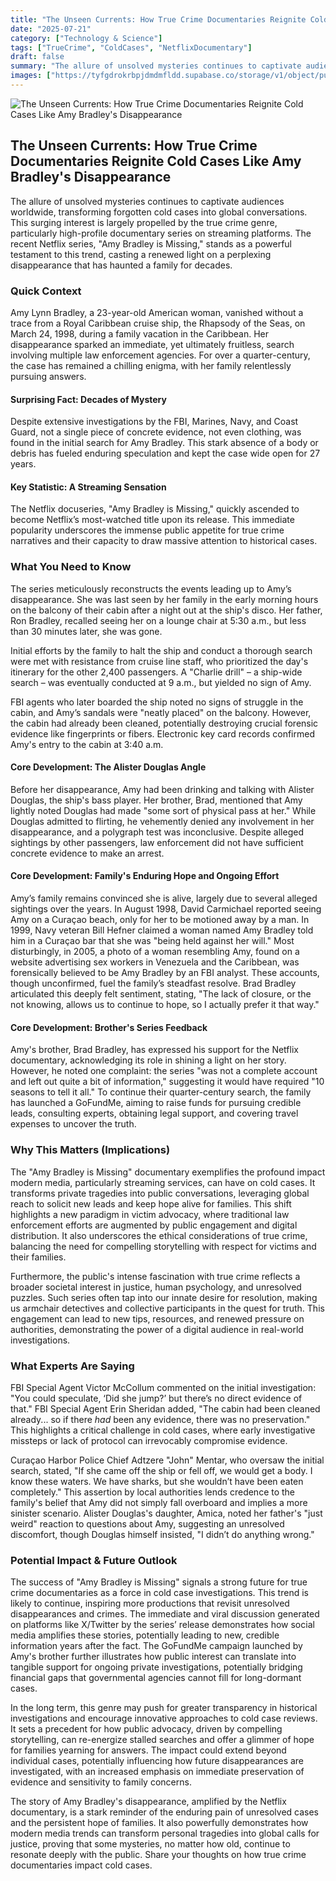```yaml
---
title: "The Unseen Currents: How True Crime Documentaries Reignite Cold Cases Like Amy Bradley's Disappearance"
date: "2025-07-21"
category: ["Technology & Science"]
tags: ["TrueCrime", "ColdCases", "NetflixDocumentary"]
draft: false
summary: "The allure of unsolved mysteries continues to captivate audiences worldwide, transforming forgotten cold cases into global conversations. This surging interest is largely propelled by the true crime genre, particularly high-profile documentary series on streaming platforms. The recent Netflix series, \"Amy Bradley is Missing,\" stands as a powerful testament to this trend, casting a renewed light on a perplexing disappearance that has haunted a family for decades."
images: ["https://tyfgdrokrbpjdmdmfldd.supabase.co/storage/v1/object/public/image/2025-07-21-00-04-05-921-04-00.jpg"]
---
```



![The Unseen Currents: How True Crime Documentaries Reignite Cold Cases Like Amy Bradley's Disappearance](https://tyfgdrokrbpjdmdmfldd.supabase.co/storage/v1/object/public/image/2025-07-21-00-04-05-921-04-00.jpg)

## The Unseen Currents: How True Crime Documentaries Reignite Cold Cases Like Amy Bradley's Disappearance

The allure of unsolved mysteries continues to captivate audiences worldwide, transforming forgotten cold cases into global conversations. This surging interest is largely propelled by the true crime genre, particularly high-profile documentary series on streaming platforms. The recent Netflix series, "Amy Bradley is Missing," stands as a powerful testament to this trend, casting a renewed light on a perplexing disappearance that has haunted a family for decades.

### Quick Context

Amy Lynn Bradley, a 23-year-old American woman, vanished without a trace from a Royal Caribbean cruise ship, the Rhapsody of the Seas, on March 24, 1998, during a family vacation in the Caribbean. Her disappearance sparked an immediate, yet ultimately fruitless, search involving multiple law enforcement agencies. For over a quarter-century, the case has remained a chilling enigma, with her family relentlessly pursuing answers.

#### Surprising Fact: Decades of Mystery

Despite extensive investigations by the FBI, Marines, Navy, and Coast Guard, not a single piece of concrete evidence, not even clothing, was found in the initial search for Amy Bradley. This stark absence of a body or debris has fueled enduring speculation and kept the case wide open for 27 years.

#### Key Statistic: A Streaming Sensation

The Netflix docuseries, "Amy Bradley is Missing," quickly ascended to become Netflix’s most-watched title upon its release. This immediate popularity underscores the immense public appetite for true crime narratives and their capacity to draw massive attention to historical cases.

### What You Need to Know

The series meticulously reconstructs the events leading up to Amy’s disappearance. She was last seen by her family in the early morning hours on the balcony of their cabin after a night out at the ship's disco. Her father, Ron Bradley, recalled seeing her on a lounge chair at 5:30 a.m., but less than 30 minutes later, she was gone.

Initial efforts by the family to halt the ship and conduct a thorough search were met with resistance from cruise line staff, who prioritized the day's itinerary for the other 2,400 passengers. A "Charlie drill" – a ship-wide search – was eventually conducted at 9 a.m., but yielded no sign of Amy.

FBI agents who later boarded the ship noted no signs of struggle in the cabin, and Amy’s sandals were "neatly placed" on the balcony. However, the cabin had already been cleaned, potentially destroying crucial forensic evidence like fingerprints or fibers. Electronic key card records confirmed Amy's entry to the cabin at 3:40 a.m.

#### Core Development: The Alister Douglas Angle

Before her disappearance, Amy had been drinking and talking with Alister Douglas, the ship's bass player. Her brother, Brad, mentioned that Amy lightly noted Douglas had made "some sort of physical pass at her." While Douglas admitted to flirting, he vehemently denied any involvement in her disappearance, and a polygraph test was inconclusive. Despite alleged sightings by other passengers, law enforcement did not have sufficient concrete evidence to make an arrest.

#### Core Development: Family's Enduring Hope and Ongoing Effort

Amy’s family remains convinced she is alive, largely due to several alleged sightings over the years. In August 1998, David Carmichael reported seeing Amy on a Curaçao beach, only for her to be motioned away by a man. In 1999, Navy veteran Bill Hefner claimed a woman named Amy Bradley told him in a Curaçao bar that she was "being held against her will." Most disturbingly, in 2005, a photo of a woman resembling Amy, found on a website advertising sex workers in Venezuela and the Caribbean, was forensically believed to be Amy Bradley by an FBI analyst. These accounts, though unconfirmed, fuel the family’s steadfast resolve. Brad Bradley articulated this deeply felt sentiment, stating, "The lack of closure, or the not knowing, allows us to continue to hope, so I actually prefer it that way."

#### Core Development: Brother's Series Feedback

Amy's brother, Brad Bradley, has expressed his support for the Netflix documentary, acknowledging its role in shining a light on her story. However, he noted one complaint: the series "was not a complete account and left out quite a bit of information," suggesting it would have required "10 seasons to tell it all." To continue their quarter-century search, the family has launched a GoFundMe, aiming to raise funds for pursuing credible leads, consulting experts, obtaining legal support, and covering travel expenses to uncover the truth.

### Why This Matters (Implications)

The "Amy Bradley is Missing" documentary exemplifies the profound impact modern media, particularly streaming services, can have on cold cases. It transforms private tragedies into public conversations, leveraging global reach to solicit new leads and keep hope alive for families. This shift highlights a new paradigm in victim advocacy, where traditional law enforcement efforts are augmented by public engagement and digital distribution. It also underscores the ethical considerations of true crime, balancing the need for compelling storytelling with respect for victims and their families.

Furthermore, the public's intense fascination with true crime reflects a broader societal interest in justice, human psychology, and unresolved puzzles. Such series often tap into our innate desire for resolution, making us armchair detectives and collective participants in the quest for truth. This engagement can lead to new tips, resources, and renewed pressure on authorities, demonstrating the power of a digital audience in real-world investigations.

### What Experts Are Saying

FBI Special Agent Victor McCollum commented on the initial investigation: "You could speculate, ‘Did she jump?’ but there’s no direct evidence of that." FBI Special Agent Erin Sheridan added, "The cabin had been cleaned already... so if there _had_ been any evidence, there was no preservation." This highlights a critical challenge in cold cases, where early investigative missteps or lack of protocol can irrevocably compromise evidence.

Curaçao Harbor Police Chief Adtzere "John" Mentar, who oversaw the initial search, stated, "If she came off the ship or fell off, we would get a body. I know these waters. We have sharks, but she wouldn’t have been eaten completely." This assertion by local authorities lends credence to the family's belief that Amy did not simply fall overboard and implies a more sinister scenario. Alister Douglas's daughter, Amica, noted her father's "just weird" reaction to questions about Amy, suggesting an unresolved discomfort, though Douglas himself insisted, "I didn’t do anything wrong."

### Potential Impact & Future Outlook

The success of "Amy Bradley is Missing" signals a strong future for true crime documentaries as a force in cold case investigations. This trend is likely to continue, inspiring more productions that revisit unresolved disappearances and crimes. The immediate and viral discussion generated on platforms like X/Twitter by the series’ release demonstrates how social media amplifies these stories, potentially leading to new, credible information years after the fact. The GoFundMe campaign launched by Amy's brother further illustrates how public interest can translate into tangible support for ongoing private investigations, potentially bridging financial gaps that governmental agencies cannot fill for long-dormant cases.

In the long term, this genre may push for greater transparency in historical investigations and encourage innovative approaches to cold case reviews. It sets a precedent for how public advocacy, driven by compelling storytelling, can re-energize stalled searches and offer a glimmer of hope for families yearning for answers. The impact could extend beyond individual cases, potentially influencing how future disappearances are investigated, with an increased emphasis on immediate preservation of evidence and sensitivity to family concerns.

The story of Amy Bradley's disappearance, amplified by the Netflix documentary, is a stark reminder of the enduring pain of unresolved cases and the persistent hope of families. It also powerfully demonstrates how modern media trends can transform personal tragedies into global calls for justice, proving that some mysteries, no matter how old, continue to resonate deeply with the public. Share your thoughts on how true crime documentaries impact cold cases.


